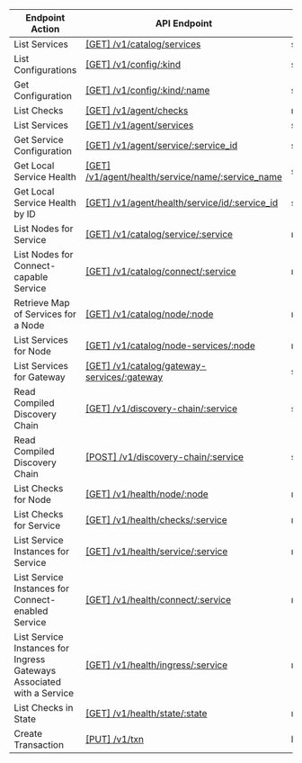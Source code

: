 | Endpoint Action      | API Endpoint           | Access Level   | Note   |
| -------------------- | ---------------------- | -------------- | ------ |
List Services|[[GET] /v1/catalog/services](https://www.consul.io/api-docs/catalog#list-services)|service:read|
List Configurations|[[GET] /v1/config/:kind](https://www.consul.io/api-docs/config#list-configurations)|service:read|
Get Configuration|[[GET] /v1/config/:kind/:name](https://www.consul.io/api-docs/config#get-configuration)|service:read|
List Checks|[[GET] /v1/agent/checks](https://www.consul.io/api-docs/agent/check#list-checks)|node:read,service:read|
List Services|[[GET] /v1/agent/services](https://www.consul.io/api-docs/agent/service#list-services)|service:read|
Get Service Configuration|[[GET] /v1/agent/service/:service_id](https://www.consul.io/api-docs/agent/service#get-service-configuration)|service:read|
Get Local Service Health|[[GET] /v1/agent/health/service/name/:service_name](https://www.consul.io/api-docs/agent/service#get-local-service-health)|service:read|
Get Local Service Health by ID|[[GET] /v1/agent/health/service/id/:service_id](https://www.consul.io/api-docs/agent/service#get-local-service-health-by-its-id)|service:read|
List Nodes for Service|[[GET] /v1/catalog/service/:service](https://www.consul.io/api-docs/catalog#list-nodes-for-service)|node:read,service:read|
List Nodes for Connect-capable Service|[[GET] /v1/catalog/connect/:service](https://www.consul.io/api-docs/catalog#list-nodes-for-connect-capable-service)|node:read,service:read|
Retrieve Map of Services for a Node|[[GET] /v1/catalog/node/:node](https://www.consul.io/api-docs/catalog#retrieve-map-of-services-for-a-node)|node:read,service:read|
List Services for Node|[[GET] /v1/catalog/node-services/:node](https://www.consul.io/api-docs/catalog#list-services-for-node)|node:read,service:read|
List Services for Gateway|[[GET] /v1/catalog/gateway-services/:gateway](https://www.consul.io/api-docs/catalog#list-services-for-gateway)|service:read|
Read Compiled Discovery Chain|[[GET] /v1/discovery-chain/:service](https://www.consul.io/api-docs/discovery-chain#read-compiled-discovery-chain)|service:read|
Read Compiled Discovery Chain|[[POST] /v1/discovery-chain/:service](https://www.consul.io/api-docs/discovery-chain#read-compiled-discovery-chain)|service:read|
List Checks for Node|[[GET] /v1/health/node/:node](https://www.consul.io/api-docs/health#list-checks-for-node)|node:read,service:read|
List Checks for Service|[[GET] /v1/health/checks/:service](https://www.consul.io/api-docs/health#list-checks-for-service)|node:read,service:read|
List Service Instances for Service|[[GET] /v1/health/service/:service](https://www.consul.io/api-docs/health#list-nodes-for-service)|node:read,service:read|
List Service Instances for Connect-enabled Service|[[GET] /v1/health/connect/:service](https://www.consul.io/api-docs/health#list-service-instances-for-connect-enabled-service)|node:read,service:read|
List Service Instances for Ingress Gateways Associated with a Service|[[GET] /v1/health/ingress/:service](https://www.consul.io/api-docs/health#list-service-instances-for-ingress-gateways-associated-with-a-service)|node:read,service:read|
List Checks in State|[[GET] /v1/health/state/:state](https://www.consul.io/api-docs/health#list-checks-in-state)|node:read,service:read|
Create Transaction|[[PUT] /v1/txn](https://www.consul.io/api-docs/txn#create-transaction)|key:read,key:write,node:read,node:write,service:read,service:write|
